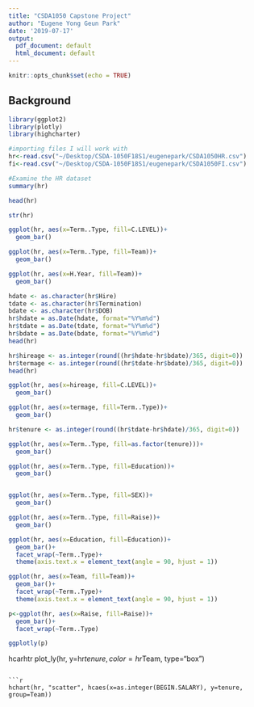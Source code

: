 ```yaml
---
title: "CSDA1050 Capstone Project"
author: "Eugene Yong Geun Park"
date: '2019-07-17'
output:
  pdf_document: default
  html_document: default
---
```


```r
knitr::opts_chunk$set(echo = TRUE)
```

## Background

```r
library(ggplot2)
library(plotly)
library(highcharter)
```


```r
#importing files I will work with
hr<-read.csv("~/Desktop/CSDA-1050F18S1/eugenepark/CSDA1050HR.csv")
fi<-read.csv("~/Desktop/CSDA-1050F18S1/eugenepark/CSDA1050FI.csv")
```


```r
#Examine the HR dataset
summary(hr)
```
```r
head(hr)
```

```r
str(hr)
```

```r
ggplot(hr, aes(x=Term..Type, fill=C.LEVEL))+
  geom_bar()
```

```r
ggplot(hr, aes(x=Term..Type, fill=Team))+
  geom_bar()
```

```r
ggplot(hr, aes(x=H.Year, fill=Team))+
  geom_bar()
```

```r
hdate <- as.character(hr$Hire)
tdate <- as.character(hr$Termination)
bdate <- as.character(hr$DOB)
hr$hdate = as.Date(hdate, format="%Y%m%d")
hr$tdate = as.Date(tdate, format="%Y%m%d")
hr$bdate = as.Date(bdate, format="%Y%m%d")
head(hr)
```

```r
hr$hireage <- as.integer(round((hr$hdate-hr$bdate)/365, digit=0))
hr$termage <- as.integer(round((hr$tdate-hr$bdate)/365, digit=0))
head(hr)
```

```r
ggplot(hr, aes(x=hireage, fill=C.LEVEL))+
  geom_bar()
```

```r
ggplot(hr, aes(x=termage, fill=Term..Type))+
  geom_bar()
```

```r
hr$tenure <- as.integer(round((hr$tdate-hr$hdate)/365, digit=0))
```

```r
ggplot(hr, aes(x=Term..Type, fill=as.factor(tenure)))+
  geom_bar()
```

```r
ggplot(hr, aes(x=Term..Type, fill=Education))+
  geom_bar()



```

```r
ggplot(hr, aes(x=Term..Type, fill=SEX))+
  geom_bar()
```

```r
ggplot(hr, aes(x=Term..Type, fill=Raise))+
  geom_bar()
```

```r
ggplot(hr, aes(x=Education, fill=Education))+
  geom_bar()+
  facet_wrap(~Term..Type)+
  theme(axis.text.x = element_text(angle = 90, hjust = 1))

```

```r
ggplot(hr, aes(x=Team, fill=Team))+
  geom_bar()+
  facet_wrap(~Term..Type)+
  theme(axis.text.x = element_text(angle = 90, hjust = 1))

```

```r
p<-ggplot(hr, aes(x=Raise, fill=Raise))+
  geom_bar()+
  facet_wrap(~Term..Type)

```


```r
ggplotly(p)

```

hcarht```
```r
plot_ly(hr, y=hr$tenure, color=hr$Team, type="box")

```

```r
hchart(hr, "scatter", hcaes(x=as.integer(BEGIN.SALARY), y=tenure, group=Team))
```
